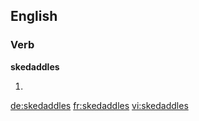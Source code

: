==English==

===Verb===
'''skedaddles'''

# {{third-person singular of|skedaddle}}

[[de:skedaddles]]
[[fr:skedaddles]]
[[vi:skedaddles]]